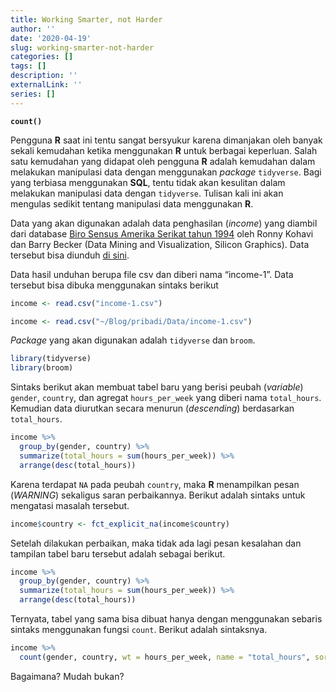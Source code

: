 ```yaml
---
title: Working Smarter, not Harder
author: ''
date: '2020-04-19'
slug: working-smarter-not-harder
categories: []
tags: []
description: ''
externalLink: ''
series: []
---
```


**`count()`**

Pengguna **R** saat ini tentu sangat bersyukur karena dimanjakan oleh banyak sekali kemudahan ketika menggunakan **R** untuk berbagai keperluan. Salah satu kemudahan yang didapat oleh pengguna **R** adalah kemudahan dalam melakukan manipulasi data dengan menggunakan _package_ `tidyverse`. Bagi yang terbiasa menggunakan **SQL**, tentu tidak akan kesulitan dalam melakukan manipulasi data dengan `tidyverse`. Tulisan kali ini akan mengulas sedikit tentang manipulasi data menggunakan **R**.

Data yang akan digunakan adalah data penghasilan (*income*) yang diambil dari database [Biro Sensus Amerika Serikat tahun 1994](https://www.census.gov/en.html) oleh Ronny Kohavi dan Barry Becker (Data Mining and Visualization, Silicon Graphics). Data tersebut bisa diunduh [di sini](https://business-science.us17.list-manage.com/track/click?u=cc36813ecec32f8e7b5088961&id=afd7cd4cfe&e=f55c4a6ff8).

Data hasil unduhan berupa file csv dan diberi nama "income-1". Data tersebut bisa dibuka menggunakan sintaks berikut

```r
income <- read.csv("income-1.csv")
```

```r
income <- read.csv("~/Blog/pribadi/Data/income-1.csv")
```

*Package* yang akan digunakan adalah `tidyverse` dan `broom`. 

```r
library(tidyverse)
library(broom)
```

Sintaks berikut akan membuat tabel baru yang berisi peubah (*variable*) `gender`, `country`, dan agregat `hours_per_week` yang diberi nama `total_hours`. Kemudian data diurutkan secara menurun (*descending*) berdasarkan `total_hours`.

```r
income %>%
  group_by(gender, country) %>%
  summarize(total_hours = sum(hours_per_week)) %>%
  arrange(desc(total_hours))
```

Karena terdapat `NA` pada peubah `country`, maka **R** menampilkan pesan (*WARNING*) sekaligus saran perbaikannya. Berikut adalah sintaks untuk mengatasi masalah tersebut.

```r
income$country <- fct_explicit_na(income$country)
```

Setelah dilakukan perbaikan, maka tidak ada lagi pesan kesalahan dan tampilan tabel baru tersebut adalah sebagai berikut.

```r
income %>%
  group_by(gender, country) %>%
  summarize(total_hours = sum(hours_per_week)) %>%
  arrange(desc(total_hours))
```

Ternyata, tabel yang sama bisa dibuat hanya dengan menggunakan sebaris sintaks menggunakan fungsi `count`. Berikut adalah sintaksnya.

```r
income %>%
  count(gender, country, wt = hours_per_week, name = "total_hours", sort = T)
```

Bagaimana? Mudah bukan?
